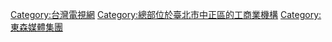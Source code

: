 {{Catnav|頁面分類|...|各國電視|台灣電視|台灣電視網}}

{{catmore|東森電視}}

[[Category:台灣電視網|Category:台灣電視網]]
[[Category:總部位於臺北市中正區的工商業機構|Category:總部位於臺北市中正區的工商業機構]]
[[Category:東森媒體集團|Category:東森媒體集團]]